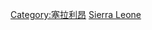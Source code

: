 {{Commonscat|Politics of Sierra Leone}}

[[Category:塞拉利昂|Category:塞拉利昂]]
[[Category:非洲各国政治|Sierra Leone]]